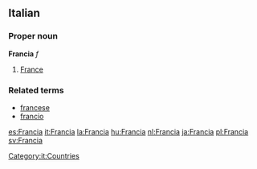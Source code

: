 ==Italian==
===Proper noun===
'''Francia''' ''f''

# [[France]]

===Related terms===
*[[francese]]
*[[francio]]
[[Category:it:Countries]]

[[es:Francia]]
[[it:Francia]]
[[la:Francia]]
[[hu:Francia]]
[[nl:Francia]]
[[ja:Francia]]
[[pl:Francia]]
[[sv:Francia]]